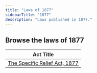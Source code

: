 ```yaml
---
title: "Laws of 1877"
sidebarTitle: "1877"
description: "Laws published in 1877."
---
```


## Browse the laws of 1877

| Act Title |
|-----------|
| [The Specific Relief Act, 1877](/laws/act-36) |
